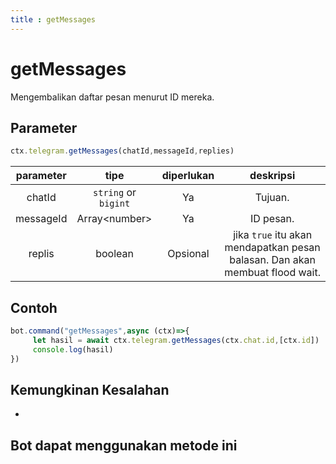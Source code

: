 ```yaml
---
title : getMessages
---
```


# getMessages
Mengembalikan daftar pesan menurut ID mereka.
## Parameter
```ts
ctx.telegram.getMessages(chatId,messageId,replies)
```
| parameter | tipe | diperlukan | deskripsi | 
| :----: | :---: | :-----: | :---------: |
| chatId | `string` or `bigint` | Ya | Tujuan. | 
| messageId | Array&lt;number&gt; | Ya | ID pesan. |
| replis | boolean | Opsional | jika `true` itu akan mendapatkan pesan balasan. Dan akan membuat flood wait. |

## Contoh
```ts highlight="2"
bot.command("getMessages",async (ctx)=>{
     let hasil = await ctx.telegram.getMessages(ctx.chat.id,[ctx.id])
     console.log(hasil)
})
```
## Kemungkinan Kesalahan
-
## Bot dapat menggunakan metode ini
